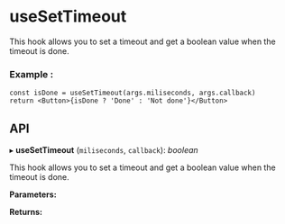 



<Meta of={useSetTimeout} />

# useSetTimeout

This hook allows you to set a timeout and get a boolean value when the timeout is done.

### Example :

```tsx
const isDone = useSetTimeout(args.miliseconds, args.callback)
return <Button>{isDone ? 'Done' : 'Not done'}</Button>
```

## **API**

▸ **useSetTimeout** (`miliseconds`, `callback`): _boolean_

This hook allows you to set a timeout and get a boolean value when the timeout is done.

**Parameters:**

<Table headers={parameters.headers} data={parameters.data} />

**Returns:**

<Table headers={returns.headers} data={returns.data} />

<Canvas of={useSetTimeout.Example} />

<Controls />
